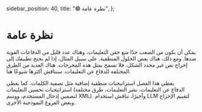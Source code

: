   sidebar_position: 40,
  title: "🟢 نظرة عامة",
};

# نظرة عامة

يمكن أن يكون من الصعب جدًا منع حقن التعليمات، وهناك عدد قليل من الدفاعات القوية ضدها. ومع ذلك، هناك بعض الحلول المنطقية. على سبيل المثال، إذا لم يحتج تطبيقك إلى إخراج نص غير محدد الشكل، فلا تسمح بمثل هذه المخرجات. هناك العديد من الطرق المختلفة للدفاع عن التعليمات. سنناقش أكثرها شيوعًا هنا.

يغطي هذا الفصل استراتيجيات منطقية إضافية مثل تصفية الكلمات. كما يغطي استراتيجيات تحسين التعليمات (الدفاع عن التعليمات، نشر التعليمات، طرق مختلفة لتضمين إدخال المستخدم، ووسم XML). وأخيرًا، نناقش استخدام LLM لتقييم الإخراج وبعض الفروع النموذجية الأخرى.

